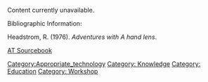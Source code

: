 Content currently unavailable.  

Bibliographic Information: 

Headstrom, R. (1976). ''Adventures with A hand lens''.


[[AT Sourcebook]]

[[Category:Appropriate_technology]]
[[Category: Knowledge]]
[[Category: Education]]
[[Category: Workshop]]